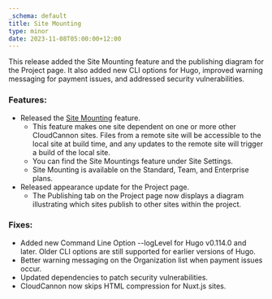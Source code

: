 ```yaml
---
_schema: default
title: Site Mounting
type: minor
date: 2023-11-08T05:00:00+12:00
---
```

This release added the Site Mounting feature and the publishing diagram for the Project page. It also added new CLI options for Hugo, improved warning messaging for payment issues, and addressed security vulnerabilities.

### Features:

* Released the <a target="_blank" href="/documentation/articles/what-is-site-mounting/">Site Mounting</a> feature.
  * This feature makes one site dependent on one or more other CloudCannon sites. Files from a remote site will be accessible to the local site at build time, and any updates to the remote site will trigger a build of the local site.
  * You can find the Site Mountings feature under Site Settings.
  * Site Mounting is available on the Standard, Team, and Enterprise plans.
* Released appearance update for the Project page.
  * The Publishing tab on the Project page now displays a diagram illustrating which sites publish to other sites within the project.

### Fixes:

* Added new Command Line Option --logLevel for Hugo v0.114.0 and later. Older CLI options are still supported for earlier versions of Hugo.
* Better warning messaging on the Organization list when payment issues occur.
* Updated dependencies to patch security vulnerabilities.
* CloudCannon now skips HTML compression for Nuxt.js sites.